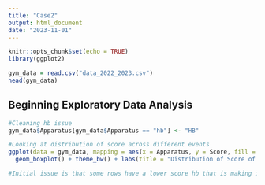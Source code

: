 ```yaml
---
title: "Case2"
output: html_document
date: "2023-11-01"
---
```


```r
knitr::opts_chunk$set(echo = TRUE)
library(ggplot2)
```

```r
gym_data = read.csv("data_2022_2023.csv")
head(gym_data)
```
## Beginning Exploratory Data Analysis

```r
#Cleaning hb issue
gym_data$Apparatus[gym_data$Apparatus == "hb"] <- "HB"
```


```r
#Looking at distribution of score across different events
ggplot(data = gym_data, mapping = aes(x = Apparatus, y = Score, fill = Gender)) + 
  geom_boxplot() + theme_bw() + labs(title = "Distribution of Score of Each Apparatus by Gender")

#Initial issue is that some rows have a lower score hb that is making it seem like there are two categories of high bar
```

